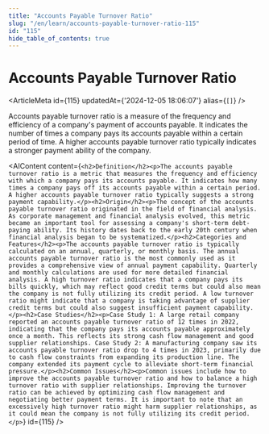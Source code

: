 ```yaml
---
title: "Accounts Payable Turnover Ratio"
slug: "/en/learn/accounts-payable-turnover-ratio-115"
id: "115"
hide_table_of_contents: true
---
```



# Accounts Payable Turnover Ratio

<ArticleMeta id={115} updatedAt={'2024-12-05 18:06:07'} alias={`[]`} />
<div className='border-solid border-b border-t-0 my-4 border-[var(--ifm-color-gray-300)]' />

Accounts payable turnover ratio is a measure of the frequency and efficiency of a company's payment of accounts payable. It indicates the number of times a company pays its accounts payable within a certain period of time. A higher accounts payable turnover ratio typically indicates a stronger payment ability of the company.

<AIContent content={`<h2>Definition</h2><p>The accounts payable turnover ratio is a metric that measures the frequency and efficiency with which a company pays its accounts payable. It indicates how many times a company pays off its accounts payable within a certain period. A higher accounts payable turnover ratio typically suggests a strong payment capability.</p><h2>Origin</h2><p>The concept of the accounts payable turnover ratio originated in the field of financial analysis. As corporate management and financial analysis evolved, this metric became an important tool for assessing a company's short-term debt-paying ability. Its history dates back to the early 20th century when financial analysis began to be systematized.</p><h2>Categories and Features</h2><p>The accounts payable turnover ratio is typically calculated on an annual, quarterly, or monthly basis. The annual accounts payable turnover ratio is the most commonly used as it provides a comprehensive view of annual payment capability. Quarterly and monthly calculations are used for more detailed financial analysis. A high turnover ratio indicates that a company pays its bills quickly, which may reflect good credit terms but could also mean the company is not fully utilizing its credit period. A low turnover ratio might indicate that a company is taking advantage of supplier credit terms but could also suggest insufficient payment capability.</p><h2>Case Studies</h2><p>Case Study 1: A large retail company reported an accounts payable turnover ratio of 12 times in 2022, indicating that the company pays its accounts payable approximately once a month. This reflects its strong cash flow management and good supplier relationships. Case Study 2: A manufacturing company saw its accounts payable turnover ratio drop to 4 times in 2023, primarily due to cash flow constraints from expanding its production line. The company extended its payment cycle to alleviate short-term financial pressure.</p><h2>Common Issues</h2><p>Common issues include how to improve the accounts payable turnover ratio and how to balance a high turnover ratio with supplier relationships. Improving the turnover ratio can be achieved by optimizing cash flow management and negotiating better payment terms. It is important to note that an excessively high turnover ratio might harm supplier relationships, as it could mean the company is not fully utilizing its credit period.</p>`} id={115} />

